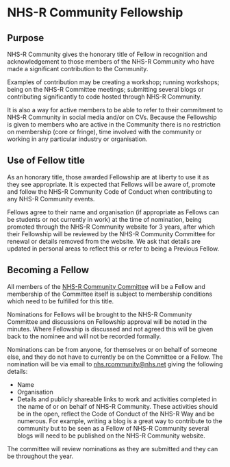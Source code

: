 # NHS-R Community Fellowship {.unnumbered}

## Purpose

NHS-R Community gives the honorary title of Fellow in recognition and acknowledgement to those members of the NHS-R Community who have made a significant contribution to the Community. 

Examples of contribution may be creating a workshop; running workshops; being on the NHS-R Committee meetings; submitting several blogs or contributing significantly to code hosted through NHS-R Community. 

It is also a way for active members to be able to refer to their commitment to NHS-R Community in social media and/or on CVs. Because the Fellowship is given to members who are active in the Community there is no restriction on membership (core or fringe), time involved with the community or working in any particular industry or organisation. 

## Use of Fellow title

As an honorary title, those awarded Fellowship are at liberty to use it as they see appropriate. It is expected that Fellows will be aware of, promote and follow the NHS-R Community Code of Conduct when contributing to any NHS-R Community events.

Fellows agree to their name and organisation (if appropriate as Fellows can be students or not currently in work) at the time of nomination, being promoted through the NHS-R Community website for 3 years, after which their Fellowship will be reviewed by the NHS-R Community Committee for renewal or details removed from the website. We ask that details are updated in personal areas to reflect this or refer to being a Previous Fellow. 

## Becoming a Fellow

All members of the [NHS-R Community Committee](nhsr-committee.qmd) will be a Fellow and membership of the Committee itself is subject to membership conditions which need to be fulfilled for this title.

Nominations for Fellows will be brought to the NHS-R Community Committee and discussions on Fellowship approval will be noted in the minutes. Where Fellowship is discussed and not agreed this will be given back to the nominee and will not be recorded formally.

Nominations can be from anyone, for themselves or on behalf of someone else, and they do not have to currently be on the Committee or a Fellow. The nomination will be via email to [nhs.rcommunity@nhs.net](nhs.rcommunity@nhs.net) giving the following details:

-	Name
-	Organisation
-	Details and publicly shareable links to work and activities completed in the name of or on behalf of NHS-R Community. These activities should be in the open, reflect the Code of Conduct of the NHS-R Way and be numerous. For example, writing a blog is a great way to contribute to the community but to be seen as a Fellow of NHS-R Community several blogs will need to be published on the NHS-R Community website.
 
The committee will review nominations as they are submitted and they can be throughout the year.


